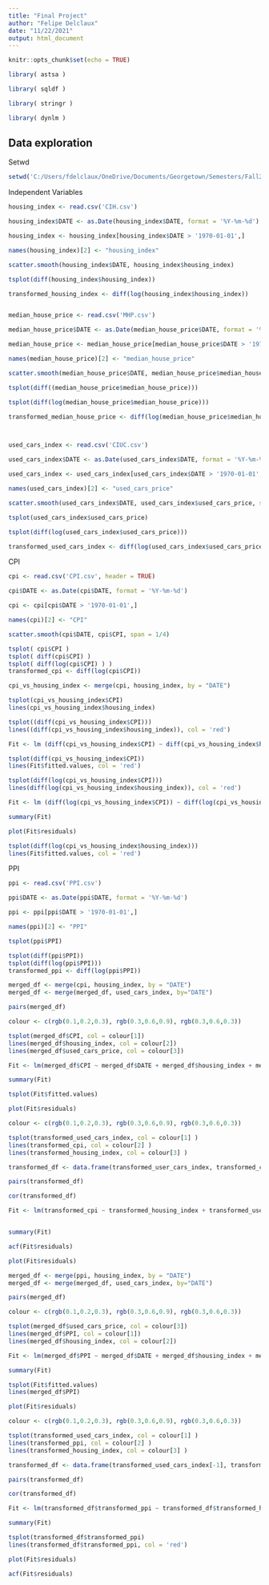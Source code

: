 ```yaml
---
title: "Final Project"
author: "Felipe Delclaux"
date: "11/22/2021"
output: html_document
---
```


```r
knitr::opts_chunk$set(echo = TRUE)

library( astsa )

library( sqldf )

library( stringr )

library( dynlm )
```

## Data exploration

Setwd
```r
setwd('C:/Users/fdelclaux/OneDrive/Documents/Georgetown/Semesters/Fall2021/MATH345/Final Project')
```

Independent Variables

```r
housing_index <- read.csv('CIH.csv')

housing_index$DATE <- as.Date(housing_index$DATE, format = '%Y-%m-%d')

housing_index <- housing_index[housing_index$DATE > '1970-01-01',]

names(housing_index)[2] <- "housing_index"

scatter.smooth(housing_index$DATE, housing_index$housing_index)

tsplot(diff(housing_index$housing_index))

transformed_housing_index <- diff(log(housing_index$housing_index))



```

```r
median_house_price <- read.csv('MHP.csv')

median_house_price$DATE <- as.Date(median_house_price$DATE, format = '%Y-%m-%d')

median_house_price <- median_house_price[median_house_price$DATE > '1970-01-01',]

names(median_house_price)[2] <- "median_house_price"

scatter.smooth(median_house_price$DATE, median_house_price$median_house_price, span =1/8)

tsplot(diff((median_house_price$median_house_price)))

tsplot(diff(log(median_house_price$median_house_price)))

transformed_median_house_price <- diff(log(median_house_price$median_house_price))




```

```r
used_cars_index <- read.csv('CIUC.csv')

used_cars_index$DATE <- as.Date(used_cars_index$DATE, format = '%Y-%m-%d')

used_cars_index <- used_cars_index[used_cars_index$DATE > '1970-01-01',]

names(used_cars_index)[2] <- "used_cars_price"

scatter.smooth(used_cars_index$DATE, used_cars_index$used_cars_price, span = 1/8)

tsplot(used_cars_index$used_cars_price)

tsplot(diff(log(used_cars_index$used_cars_price)))

transformed_used_cars_index <- diff(log(used_cars_index$used_cars_price))

```


CPI

```r


cpi <- read.csv('CPI.csv', header = TRUE)

cpi$DATE <- as.Date(cpi$DATE, format = '%Y-%m-%d')

cpi <- cpi[cpi$DATE > '1970-01-01',]

names(cpi)[2] <- "CPI"

scatter.smooth(cpi$DATE, cpi$CPI, span = 1/4)

tsplot( cpi$CPI )
tsplot( diff(cpi$CPI) )
tsplot( diff(log(cpi$CPI) ) )
transformed_cpi <- diff(log(cpi$CPI))

```

```r
cpi_vs_housing_index <- merge(cpi, housing_index, by = "DATE")

tsplot(cpi_vs_housing_index$CPI)
lines(cpi_vs_housing_index$housing_index)

tsplot((diff(cpi_vs_housing_index$CPI)))
lines((diff(cpi_vs_housing_index$housing_index)), col = 'red')

Fit <- lm (diff(cpi_vs_housing_index$CPI) ~ diff(cpi_vs_housing_index$housing_index))

tsplot(diff(cpi_vs_housing_index$CPI))
lines(Fit$fitted.values, col = 'red')

tsplot(diff(log(cpi_vs_housing_index$CPI)))
lines(diff(log(cpi_vs_housing_index$housing_index)), col = 'red')

Fit <- lm (diff(log(cpi_vs_housing_index$CPI)) ~ diff(log(cpi_vs_housing_index$housing_index)))

summary(Fit)

plot(Fit$residuals)

tsplot(diff(log(cpi_vs_housing_index$housing_index)))
lines(Fit$fitted.values, col = 'red')

```

PPI

```r
ppi <- read.csv('PPI.csv')

ppi$DATE <- as.Date(ppi$DATE, format = '%Y-%m-%d')

ppi <- ppi[ppi$DATE > '1970-01-01',]

names(ppi)[2] <- "PPI"

tsplot(ppi$PPI)

tsplot(diff(ppi$PPI))
tsplot(diff(log(ppi$PPI)))
transformed_ppi <- diff(log(ppi$PPI))


```



```r

merged_df <- merge(cpi, housing_index, by = "DATE")
merged_df <- merge(merged_df, used_cars_index, by="DATE")

pairs(merged_df)

colour <- c(rgb(0.1,0.2,0.3), rgb(0.3,0.6,0.9), rgb(0.3,0.6,0.3))

tsplot(merged_df$CPI, col = colour[1])
lines(merged_df$housing_index, col = colour[2])
lines(merged_df$used_cars_price, col = colour[3])

Fit <- lm(merged_df$CPI ~ merged_df$DATE + merged_df$housing_index + merged_df$used_cars_price)

summary(Fit)

tsplot(Fit$fitted.values)

plot(Fit$residuals)

```

```r

colour <- c(rgb(0.1,0.2,0.3), rgb(0.3,0.6,0.9), rgb(0.3,0.6,0.3))

tsplot(transformed_used_cars_index, col = colour[1] )
lines(transformed_cpi, col = colour[2] )
lines(transformed_housing_index, col = colour[3] )

transformed_df <- data.frame(transformed_user_cars_index, transformed_cpi, transformed_housing_index)

pairs(transformed_df)

cor(transformed_df)

Fit <- lm(transformed_cpi ~ transformed_housing_index + transformed_used_cars_index)


summary(Fit)

acf(Fit$residuals)

plot(Fit$residuals)


```
```r

merged_df <- merge(ppi, housing_index, by = "DATE")
merged_df <- merge(merged_df, used_cars_index, by="DATE")

pairs(merged_df)

colour <- c(rgb(0.1,0.2,0.3), rgb(0.3,0.6,0.9), rgb(0.3,0.6,0.3))

tsplot(merged_df$used_cars_price, col = colour[3])
lines(merged_df$PPI, col = colour[1])
lines(merged_df$housing_index, col = colour[2])

Fit <- lm(merged_df$PPI ~ merged_df$DATE + merged_df$housing_index + merged_df$used_cars_price)

summary(Fit)

tsplot(Fit$fitted.values)
lines(merged_df$PPI)

plot(Fit$residuals)

```


```r

colour <- c(rgb(0.1,0.2,0.3), rgb(0.3,0.6,0.9), rgb(0.3,0.6,0.3))

tsplot(transformed_used_cars_index, col = colour[1] )
lines(transformed_ppi, col = colour[2] )
lines(transformed_housing_index, col = colour[3] )

transformed_df <- data.frame(transformed_used_cars_index[-1], transformed_housing_index[-1], transformed_ppi)

pairs(transformed_df)

cor(transformed_df)

Fit <- lm(transformed_df$transformed_ppi ~ transformed_df$transformed_housing_index + transformed_df$transformed_used_cars_index, )

summary(Fit)

tsplot(transformed_df$transformed_ppi)
lines(transformed_df$transformed_ppi, col = 'red')

plot(Fit$residuals)

acf(Fit$residuals)


```

